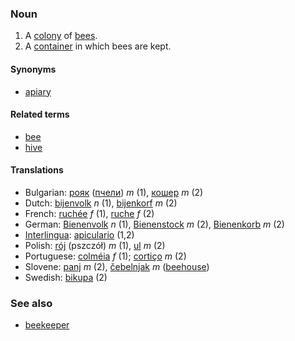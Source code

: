 ===Noun===

# A [[colony]] of [[bee]]s.
# A [[container]] in which bees are kept.

====Synonyms====
*[[apiary]]

====Related terms====
*[[bee]]
*[[hive]]

====Translations====
*Bulgarian: [[рояк]] ([[пчела|пчели]]) ''m'' (1), [[кошер]] ''m'' (2)
*Dutch: [[bijenvolk]] ''n'' (1), [[bijenkorf]] ''m'' (2)
*French: [[ruchée]] ''f'' (1), [[ruche]] ''f'' (2)
*German: [[Bienenvolk]] ''n'' (1), [[Bienenstock]] ''m'' (2), [[Bienenkorb]] ''m'' (2)
*[[Interlingua]]: [[apiculario]] (1,2)
*Polish: [[rój]] (pszczół) ''m'' (1), [[ul]] ''m'' (2)
*Portuguese: [[colméia]] ''f'' (1); [[cortiço]] ''m'' (2)
*Slovene: [[panj]] ''m'' (2), [[čebelnjak]] ''m'' ([[beehouse]])
*Swedish: [[bikupa]] (2)

===See also===
*[[beekeeper]]